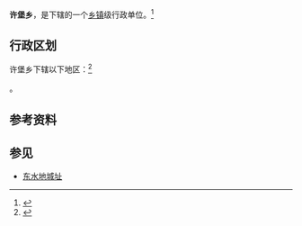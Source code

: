 {{中国乡级行政区|14/02/27/211/000}}

'''许堡乡'''，是{{PRC admin/fullname|14/02/27/211/000|3}}下辖的一个[[乡镇|乡镇]]级行政单位。<ref>{{PRC admin/ref sgc|{{PRC admin/parent|14/02/27/211/000}}}}</ref>

== 行政区划 ==

许堡乡下辖以下地区：<ref>{{PRC admin/ref sgc|14/02/27/211/000}}</ref>

{{PRC admin/children|14/02/27/211/000}}。

== 参考资料 ==
{{reflist}}

== 参见 ==
* [[东水地城址|东水地城址]]

{{山西行政区划小作品}}
{{PRC admin/navcat|14/02/27/102/000}}